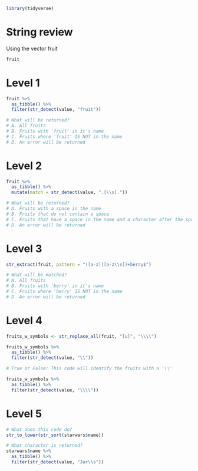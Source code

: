 
```r
library(tidyverse)
```


# String review

Using the vector fruit

```r
fruit
```

# Level 1 

```r
fruit %>% 
  as_tibble() %>% 
  filter(str_detect(value, "fruit"))

# What will be returned?
# A. All fruits 
# B. Fruits with 'fruit' in it's name
# C. Fruits where 'fruit' IS NOT in the name
# D. An error will be returned
```

# Level 2

```r
fruit %>% 
  as_tibble() %>% 
  mutate(match = str_detect(value, ".[\\s]."))

# What will be returned?
# A. Fruits with a space in the name 
# B. Fruits that do not contain a space
# C. Fruits that have a space in the name and a character after the space
# D. An error will be returned
```


# Level 3

```r
str_extract(fruit, pattern = "([a-z]|[a-z\\s])+berry$")

# What will be matched?
# A. All fruits 
# B. Fruits with 'berry' in it's name
# C. Fruits where 'berry' IS NOT in the name
# D. An error will be returned
```


# Level 4

```r
fruits_w_symbols <- str_replace_all(fruit, "[u]", "\\\\")
```

```r
fruits_w_symbols %>% 
  as_tibble() %>% 
  filter(str_detect(value, "\\"))

# True or False: This code will identify the fruits with a '\\'
```

















```r
fruits_w_symbols %>% 
  as_tibble() %>% 
  filter(str_detect(value, "\\\\"))
```




# Level 5

```r
# What does this code do?
str_to_lower(str_sort(starwars$name))

# What character is returned?
starwars$name %>% 
  as_tibble() %>% 
  filter(str_detect(value, "Jar\\s"))
```

